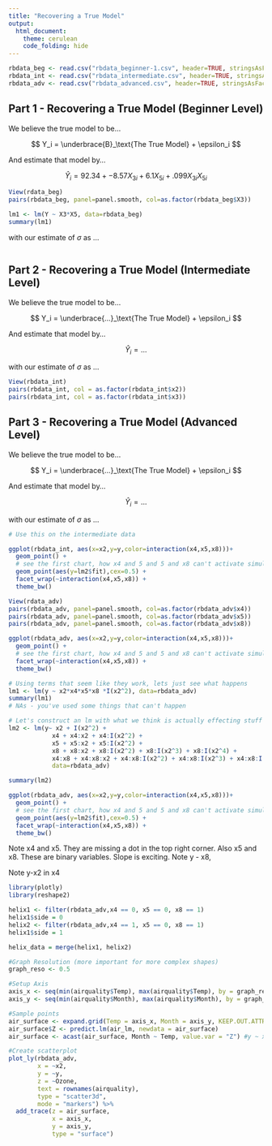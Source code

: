 ```yaml
---
title: "Recovering a True Model"
output: 
  html_document:
    theme: cerulean
    code_folding: hide
---
```


```r
rbdata_beg <- read.csv("rbdata_beginner-1.csv", header=TRUE, stringsAsFactors = TRUE)
rbdata_int <- read.csv("rbdata_intermediate.csv", header=TRUE, stringsAsFactors = TRUE)
rbdata_adv <- read.csv("rbdata_advanced.csv", header=TRUE, stringsAsFactors = TRUE)
```

## Part 1 - Recovering a True Model (Beginner Level)

We believe the true model to be...

$$
  Y_i = \underbrace{B}_\text{The True Model} + \epsilon_i
$$

And estimate that model by...

$$
  \hat{Y}_i = 92.34 + -8.57 X_{3i} + 6.1 X_{5i} + .099 X_{3i} X_{5i}
$$
```r
View(rdata_beg)
pairs(rbdata_beg, panel=panel.smooth, col=as.factor(rbdata_beg$X3))

lm1 <- lm(Y ~ X3*X5, data=rbdata_beg)
summary(lm1)
```

with our estimate of $\sigma$ as ...

```r

```


## Part 2 - Recovering a True Model (Intermediate Level)

We believe the true model to be...

$$
  Y_i = \underbrace{...}_\text{The True Model} + \epsilon_i
$$

And estimate that model by...

$$
  \hat{Y}_i = ...
$$

with our estimate of $\sigma$ as ...

```r
View(rbdata_int)
pairs(rbdata_int, col = as.factor(rbdata_int$x2))
pairs(rbdata_int, col = as.factor(rbdata_int$x3))
```



## Part 3 - Recovering a True Model (Advanced Level)

We believe the true model to be...

$$
  Y_i = \underbrace{...}_\text{The True Model} + \epsilon_i
$$

And estimate that model by...

$$
  \hat{Y}_i = ...
$$

with our estimate of $\sigma$ as ...


```r
# Use this on the intermediate data

ggplot(rbdata_int, aes(x=x2,y=y,color=interaction(x4,x5,x8)))+
  geom_point() +
  # see the first chart, how x4 and 5 and 5 and x8 can't activate simultaneously
  geom_point(aes(y=lm2$fit),cex=0.5) +
  facet_wrap(~interaction(x4,x5,x8)) +
  theme_bw()
```


```r
View(rdata_adv)
pairs(rbdata_adv, panel=panel.smooth, col=as.factor(rbdata_adv$x4))
pairs(rbdata_adv, panel=panel.smooth, col=as.factor(rbdata_adv$x5))
pairs(rbdata_adv, panel=panel.smooth, col=as.factor(rbdata_adv$x8))
```
```r
ggplot(rbdata_adv, aes(x=x2,y=y,color=interaction(x4,x5,x8)))+
  geom_point() +
  # see the first chart, how x4 and 5 and 5 and x8 can't activate simultaneously
  facet_wrap(~interaction(x4,x5,x8)) +
  theme_bw()

# Using terms that seem like they work, lets just see what happens
lm1 <- lm(y ~ x2*x4*x5*x8 *I(x2^2), data=rbdata_adv)
summary(lm1)
# NAs - you've used some things that can't happen

# Let's construct an lm with what we think is actually effecting stuff
lm2 <- lm(y~ x2 + I(x2^2) +
            x4 + x4:x2 + x4:I(x2^2) +
            x5 + x5:x2 + x5:I(x2^2) +
            x8 + x8:x2 + x8:I(x2^2) + x8:I(x2^3) + x8:I(x2^4) +
            x4:x8 + x4:x8:x2 + x4:x8:I(x2^2) + x4:x8:I(x2^3) + x4:x8:I(x2^4),
            data=rbdata_adv)

summary(lm2)

ggplot(rbdata_adv, aes(x=x2,y=y,color=interaction(x4,x5,x8)))+
  geom_point() +
  # see the first chart, how x4 and 5 and 5 and x8 can't activate simultaneously
  geom_point(aes(y=lm2$fit),cex=0.5) +
  facet_wrap(~interaction(x4,x5,x8)) +
  theme_bw()

```


Note x4 and x5. They are missing a dot in the top right corner. Also x5 and x8. These are binary variables. Slope is exciting. Note y - x8,

Note y-x2 in x4

```r
library(plotly)
library(reshape2)
```

```r
helix1 <- filter(rbdata_adv,x4 == 0, x5 == 0, x8 == 1)
helix1$side = 0
helix2 <- filter(rbdata_adv,x4 == 1, x5 == 0, x8 == 1)
helix1$side = 1
```


```r

helix_data = merge(helix1, helix2)

#Graph Resolution (more important for more complex shapes)
graph_reso <- 0.5

#Setup Axis
axis_x <- seq(min(airquality$Temp), max(airquality$Temp), by = graph_reso)
axis_y <- seq(min(airquality$Month), max(airquality$Month), by = graph_reso)

#Sample points
air_surface <- expand.grid(Temp = axis_x, Month = axis_y, KEEP.OUT.ATTRS=F)
air_surface$Z <- predict.lm(air_lm, newdata = air_surface)
air_surface <- acast(air_surface, Month ~ Temp, value.var = "Z") #y ~ x

#Create scatterplot
plot_ly(rbdata_adv, 
        x = ~x2, 
        y = ~y, 
        z = ~Ozone,
        text = rownames(airquality), 
        type = "scatter3d", 
        mode = "markers") %>%
  add_trace(z = air_surface,
            x = axis_x,
            y = axis_y,
            type = "surface")
```

